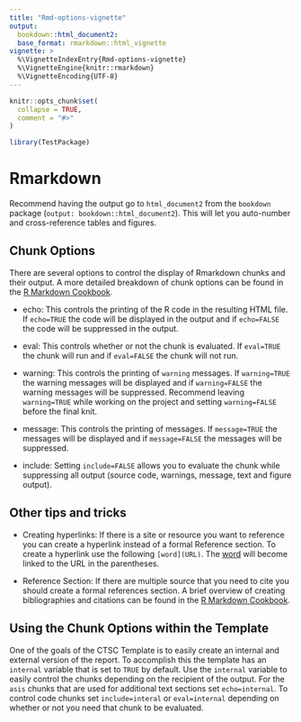 ```yaml
---
title: "Rmd-options-vignette"
output: 
  bookdown::html_document2: 
  base_format: rmarkdown::html_vignette
vignette: >
  %\VignetteIndexEntry{Rmd-options-vignette}
  %\VignetteEngine{knitr::rmarkdown}
  %\VignetteEncoding{UTF-8}
---
```


```r
knitr::opts_chunk$set(
  collapse = TRUE,
  comment = "#>"
)
```

```r
library(TestPackage)
```

# Rmarkdown 

Recommend having the output go to `html_document2` from the `bookdown` package (`output: bookdown::html_document2`). This will let you auto-number and cross-reference tables and figures.

## Chunk Options  

There are several options to control the display of Rmarkdown chunks and their output. A more detailed breakdown of chunk options can be found in the [R Markdown Cookbook](https://bookdown.org/yihui/rmarkdown-cookbook/chunk-options.html).

* echo: This controls the printing of the R code in the resulting HTML file. If `echo=TRUE` the code will be displayed in the output and if `echo=FALSE` the code will be suppressed in the output.

* eval: This controls whether or not the chunk is evaluated. If `eval=TRUE` the chunk will run and if `eval=FALSE` the chunk will not run.

* warning: This controls the printing of `warning` messages. If `warning=TRUE` the warning messages will be displayed and if `warning=FALSE` the warning messages will be suppressed. Recommend leaving `warning=TRUE` while working on the project and setting `warning=FALSE` before the final knit. 

* message: This controls the printing of messages. If `message=TRUE` the messages will be displayed and if `message=FALSE` the messages will be suppressed.

* include: Setting `include=FALSE` allows you to evaluate the chunk while suppressing all output (source code, warnings, message, text and figure output). 


## Other tips and tricks  

* Creating hyperlinks: If there is a site or resource you want to reference you can create a hyperlink instead of a formal Reference section. To create a hyperlink use the following `[word](URL)`. The [word](https://rmarkdown.rstudio.com/authoring_basics.html) will become linked to the URL in the parentheses. 

* Reference Section: If there are multiple source that you need to cite you should create a formal references section. A brief overview of creating bibliographies and citations can be found in the [R Markdown Cookbook](https://bookdown.org/yihui/rmarkdown-cookbook/bibliography.html).

## Using the Chunk Options within the Template  

One of the goals of the CTSC Template is to easily create an internal and external version of the report. To accomplish this the template has an `internal` variable that is set to `TRUE` by default. Use the `internal` variable to easily control the chunks depending on the recipient of the output. For the `asis` chunks that are used for additional text sections set `echo=internal`. To control code chunks set `include=interal` or `eval=internal` depending on whether or not you need that chunk to be evaluated.
